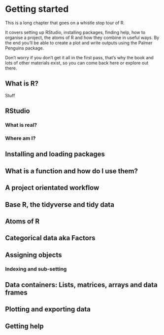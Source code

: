 # Getting started

::: {#chapter-02-summary .callout-important .unnumbered title="Summary" appearance="simple" icon="false"}
This is a long chapter that goes on a whistle stop tour of R.

It covers setting up RStudio, installing packages, finding help, how to organise a project, the atoms of R and how they combine in useful ways. By the end you'll be able to create a plot and write outputs using the Palmer Penguins package.

Don't worry if you don't get it all in the first pass, that's why the book and lots of other materials exist, so you can come back here or explore out there.
:::

## What is R?

Stuff

## RStudio

### What is real?

### Where am I?

## Installing and loading packages

## What is a function and how do I use them?

## A project orientated workflow

## Base R, the tidyverse and tidy data

## Atoms of R

## Categorical data aka Factors

## Assigning objects

### Indexing and sub-setting

## Data containers: Lists, matrices, arrays and data frames

## Plotting and exporting data

## Getting help
